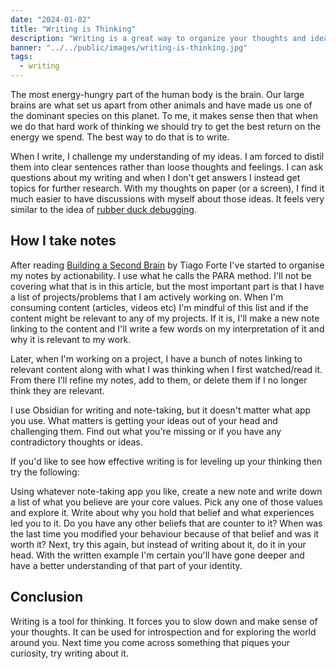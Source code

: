 ```yaml
---
date: "2024-01-02"
title: "Writing is Thinking"
description: "Writing is a great way to organize your thoughts and ideas. It's a tool for leveling up your thinking and communication skills."
banner: "../../public/images/writing-is-thinking.jpg"
tags:
  - writing
---
```


The most energy-hungry part of the human body is the brain. Our large brains are what set us apart from other animals and have made us one of the dominant species on this planet. To me, it makes sense then that when we do that hard work of thinking we should try to get the best return on the energy we spend. The best way to do that is to write.

When I write, I challenge my understanding of my ideas. I am forced to distil them into clear sentences rather than loose thoughts and feelings. I can ask questions about my writing and when I don't get answers I instead get topics for further research. With my thoughts on paper (or a screen), I find it much easier to have discussions with myself about those ideas. It feels very similar to the idea of [rubber duck debugging](/posts/rubber-duck-debugging).

## How I take notes

After reading [Building a Second Brain](/posts/building-a-second-brain) by Tiago Forte I've started to organise my notes by actionability. I use what he calls the PARA method. I'll not be covering what that is in this article, but the most important part is that I have a list of projects/problems that I am actively working on. When I'm consuming content (articles, videos etc) I'm mindful of this list and if the content might be relevant to any of my projects. If it is, I'll make a new note linking to the content and I'll write a few words on my interpretation of it and why it is relevant to my work.

Later, when I'm working on a project, I have a bunch of notes linking to relevant content along with what I was thinking when I first watched/read it. From there I'll refine my notes, add to them, or delete them if I no longer think they are relevant.

I use Obsidian for writing and note-taking, but it doesn't matter what app you use. What matters is getting your ideas out of your head and challenging them. Find out what you're missing or if you have any contradictory thoughts or ideas.

If you'd like to see how effective writing is for leveling up your thinking then try the following:

Using whatever note-taking app you like, create a new note and write down a list of what you believe are your core values. Pick any one of those values and explore it. Write about why you hold that belief and what experiences led you to it. Do you have any other beliefs that are counter to it? When was the last time you modified your behaviour because of that belief and was it worth it? Next, try this again, but instead of writing about it, do it in your head. With the written example I'm certain you'll have gone deeper and have a better understanding of that part of your identity.

## Conclusion

Writing is a tool for thinking. It forces you to slow down and make sense of your thoughts. It can be used for introspection and for exploring the world around you. Next time you come across something that piques your curiosity, try writing about it.
